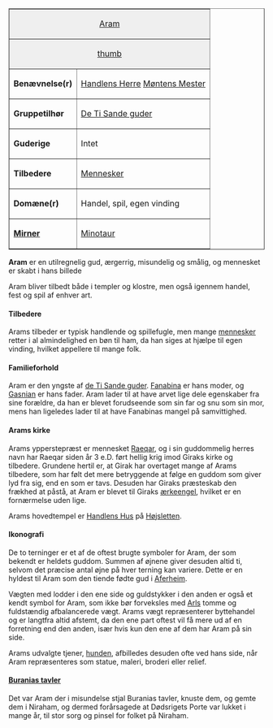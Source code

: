 {{title:Aram}}
{{author:Jesper Kristiansen}}
{{timestamp:2011-02-15T17:11:50Z}}
{{copyright:Aram}}
<table border=1 cellpadding=2 cellspacing=0 align=right style="margin-left:1em">
<tr valign=top><td style="background:#efefef;" colspan=2 align=center>[[Aram]]
<tr valign=top><td style="background:#efefef;" colspan=2 align=center>[[Fil:Aram.jpg|thumb]]
<tr valign=top><td>'''Benævnelse(r)'''<td>[[Handlens Herre]]
[[Møntens Mester]]
<tr valign=top><td>''' Gruppetilhør'''<td>[[guderne|De Ti Sande guder]]
<tr valign=top><td>''' Guderige'''<td>Intet
<tr valign=top><td>'''Tilbedere'''<td>[[Menneske|Mennesker]]
<tr valign=top><td>'''Domæne(r)'''<td>Handel, spil, egen vinding
<tr valign=top><td>'''[[Mirner]]'''<td>[[Minotaur]]
</table>

'''Aram''' er en utilregnelig gud, ærgerrig, misundelig og smålig, og mennesket er skabt i hans billede

Aram bliver tilbedt både i templer og klostre, men også igennem handel, fest og spil af enhver art.

====Tilbedere====
Arams tilbeder er typisk handlende og spillefugle, men mange [[menneske|mennesker]] retter i al almindelighed en bøn til ham, da han siges at hjælpe til egen vinding, hvilket appellere til mange folk.

====Familieforhold====
Aram er den yngste af [[guderne|de Ti Sande guder]]. [[Fanabina]] er hans moder, og [[Gasnian]] er hans fader. Aram lader til at have arvet lige dele egenskaber fra sine forældre, da han er blevet forudseende som sin far og snu som sin mor, mens han ligeledes lader til at have Fanabinas mangel på samvittighed.

====Arams kirke====
Arams ypperstepræst er mennesket [[Raeqar]], og i sin guddommelig herres navn har Raeqar siden år 3 e.D. ført hellig krig imod Giraks kirke og tilbedere. Grundene hertil er, at Girak har overtaget mange af Arams tilbedere, som har følt det mere betryggende at følge en guddom som giver lyd fra sig, end en som er tavs. Desuden har Giraks præsteskab den frækhed at påstå, at Aram er blevet til Giraks [[ærkeengel]], hvilket er en fornærmelse uden lige.

Arams hovedtempel er [[Handlens Hus]] på [[Højsletten]].

====Ikonografi====
De to terninger er et af de oftest brugte symboler for Aram, der som bekendt er heldets guddom. Summen af øjnene giver desuden altid ti, selvom det præcise antal øjne på hver terning kan variere. Dette er en hyldest til Aram som den tiende fødte gud i [[Aferheim]].

Vægten med lodder i den ene side og guldstykker i den anden er også et kendt symbol for Aram, som ikke bør forveksles med [[Arl|Arls]] tomme og fuldstændig afbalancerede vægt. Arams vægt repræsenterer byttehandel og er langtfra altid afstemt, da den ene part oftest vil få mere ud af en forretning end den anden, især hvis kun den ene af dem har Aram på sin side.

Arams udvalgte tjener, [[Aram og hunden|hunden]], afbilledes desuden ofte ved hans side, når Aram repræsenteres som statue, maleri, broderi eller relief.

====[[Buranias tavle|Buranias tavler]]====
Det var Aram der i misundelse stjal Buranias tavler, knuste dem, og gemte dem i Niraham, og dermed forårsagede at Dødsrigets Porte var lukket i mange år, til stor sorg og pinsel for folket på Niraham.